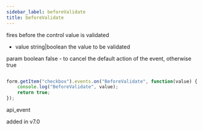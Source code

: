 ```yaml
---
sidebar_label: beforeValidate
title: beforeValidate
---
```



          


<Short>
 fires before the control value is validated
 


</Short>



- value       string|boolean  the value to be validated


param   boolean     false - to cancel the default action of the event, otherwise true

~~~js

form.getItem("checkbox").events.on("BeforeValidate", function(value) {
    console.log("BeforeValidate", value);
    return true;
});


~~~
 api_event

<Descr>




</Descr>


 added in v7.0
